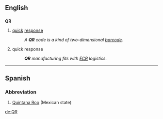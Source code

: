 ==English==

==={{initialism-old|en}}===
'''QR'''
{{wikipedia|QR code}}
# {{context|marketing|retailing|lang=en}} [[quick]] [[response]]
#: ''A '''QR''' code is a kind of two-dimensional [[barcode]].''
# {{context|logistics|manufacturing|lang=en}} quick response
#: '''''QR''' manufacturing fits with [[ECR]] logistics.''

----

==Spanish==

===Abbreviation===
{{head|es|abbreviation}}

# [[Quintana Roo]] (Mexican state)

[[de:QR]]